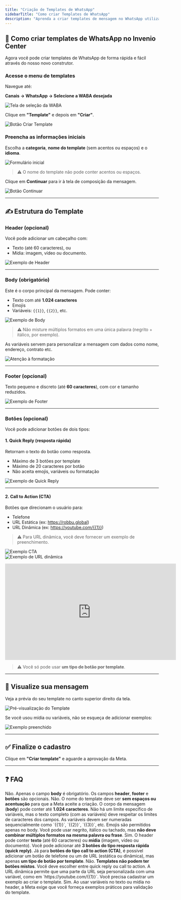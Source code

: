 ```yaml
---
title: "Criação de Templates de WhatsApp"
sidebarTitle: "Como criar Templates de WhatsApp"
description: "Aprenda a criar templates de mensagem no WhatsApp utilizando o Invenio Center e aproveite ao máximo os recursos disponíveis."
---
```


## 📲 Como criar templates de WhatsApp no Invenio Center

Agora você pode criar templates de WhatsApp de forma rápida e fácil através do nosso novo construtor.

### Acesse o menu de templates

Navegue até:

**Canais → WhatsApp → Selecione a WABA desejada**

![Tela de seleção da WABA](/imagem1)

Clique em **"Template"** e depois em **"Criar"**.

![Botão Criar Template](/imagem2)

### Preencha as informações iniciais

Escolha a **categoria**, **nome do template** (sem acentos ou espaços) e o **idioma**.

![Formulário inicial](/imagem3)

> ⚠️ O nome do template não pode conter acentos ou espaços.

Clique em **Continuar** para ir à tela de composição da mensagem.

![Botão Continuar](/imagem4)

---

## ✍️ Estrutura do Template

### Header (opcional)

Você pode adicionar um cabeçalho com:

- Texto (até 60 caracteres), ou
- Mídia: imagem, vídeo ou documento.

![Exemplo de Header](/imagem5)

---

### Body (obrigatório)

Este é o corpo principal da mensagem. Pode conter:

- Texto com até **1.024 caracteres**
- Emojis
- Variáveis: `{{1}}`, `{{2}}`, etc.


![Exemplo de Body](/imagem6)

> ⚠️ Não misture múltiplos formatos em uma única palavra (negrito + itálico, por exemplo).

As variáveis servem para personalizar a mensagem com dados como nome, endereço, contrato etc.

![Atenção à formatação](/imagem7)

---

### Footer (opcional)

Texto pequeno e discreto (até **60 caracteres**), com cor e tamanho reduzidos.

![Exemplo de Footer](/imagem8)

---

### Botões (opcional)

Você pode adicionar botões de dois tipos:

#### 1. Quick Reply (resposta rápida)

Retornam o texto do botão como resposta.

- Máximo de 3 botões por template
- Máximo de 20 caracteres por botão
- Não aceita emojis, variáveis ou formatação

![Exemplo de Quick Reply](/imagem12)

---

#### 2. Call to Action (CTA)

Botões que direcionam o usuário para:

- Telefone
- URL Estática (ex: https://robbu.global)
- URL Dinâmica (ex: https://youtube.com/{{1}})

> ⚠️ Para URL dinâmica, você deve fornecer um exemplo de preenchimento.

![Exemplo CTA](/imagem13)  
![Exemplo de URL dinâmica](/imagem14)

<iframe
  width="560"
  height="315"
  src="https://www.youtube.com/embed/HKAKc8CHkOo"
  title="YouTube video player"
  frameBorder="0"
  allow="accelerometer; autoplay; clipboard-write; encrypted-media; gyroscope; picture-in-picture"
  allowFullScreen
></iframe>

> ⚠️ Você só pode usar **um tipo de botão por template**.

---

## 👀 Visualize sua mensagem

Veja a prévia do seu template no canto superior direito da tela.

![Pré-visualização do Template](/imagem10)

Se você usou mídia ou variáveis, não se esqueça de adicionar exemplos:

![Exemplo preenchido](/imagem11)

---

## ✅ Finalize o cadastro

Clique em **"Criar template"** e aguarde a aprovação da Meta.

---

## ❓ FAQ

<AccordionGroup>
  <Accordion title="Preciso preencher todos os campos do template?">
    Não. Apenas o campo <strong>body</strong> é obrigatório. Os campos <strong>header</strong>, <strong>footer</strong> e <strong>botões</strong> são opcionais.
  </Accordion>

  <Accordion title="Posso usar acentos ou espaços no nome do template?">
    Não. O nome do template deve ser <strong>sem espaços ou acentuação</strong> para que a Meta aceite a criação.
  </Accordion>

  <Accordion title="Qual o limite de caracteres do body?">
    O corpo da mensagem (<strong>body</strong>) pode conter até <strong>1.024 caracteres</strong>.
  </Accordion>

  <Accordion title="Quantas variáveis posso usar em um template?">
    Não há um limite específico de variáveis, mas o texto completo (com as variáveis) deve respeitar os limites de caracteres dos campos. As variáveis devem ser numeradas sequencialmente como `{{1}}`, `{{2}}`, `{{3}}`, etc.
  </Accordion>

  <Accordion title="O que acontece se eu usar emojis ou formatações no texto?">
    Emojis são permitidos apenas no body. Você pode usar negrito, itálico ou tachado, mas <strong>não deve combinar múltiplos formatos na mesma palavra ou frase</strong>.
  </Accordion>

  <Accordion title="Posso usar mídia no header do template?">
    Sim. O header pode conter <strong>texto</strong> (até 60 caracteres) ou <strong>mídia</strong> (imagem, vídeo ou documento).
  </Accordion>

  <Accordion title="Quantos botões posso usar em um template?">
    Você pode adicionar até <strong>3 botões do tipo resposta rápida (quick reply)</strong>. Já para <strong>botões do tipo call to action (CTA)</strong>, é possível adicionar um botão de telefone ou um de URL (estática ou dinâmica), mas apenas <strong>um tipo de botão por template</strong>.
  </Accordion>

  <Accordion title="É possível misturar quick reply e call to action no mesmo template?">
    Não. <strong>Templates não podem ter botões mistos</strong>. Você deve escolher entre quick reply ou call to action.
  </Accordion>

  <Accordion title="Como funciona a URL dinâmica nos botões CTA?">
    A URL dinâmica permite que uma parte da URL seja personalizada com uma variável, como em `https://youtube.com/{{1}}`. Você precisa cadastrar um exemplo ao criar o template.
  </Accordion>

  <Accordion title="Preciso cadastrar exemplos se usar variáveis ou mídia?">
    Sim. Ao usar variáveis no texto ou mídia no header, a Meta exige que você forneça exemplos práticos para validação do template.
  </Accordion>
</AccordionGroup>

